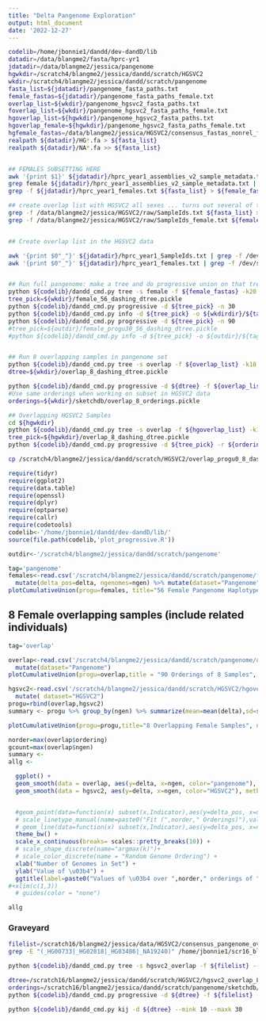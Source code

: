 ```yaml
---
title: "Delta Pangenome Exploration"
output: html_document
date: '2022-12-27'
---
```


```bash
codelib=/home/jbonnie1/dandd/dev-dandD/lib
datadir=/data/blangme2/fasta/hprc-yr1
jdatadir=/data/blangme2/jessica/pangenome
hgwkdir=/scratch4/blangme2/jessica/dandd/scratch/HGSVC2
wkdir=/scratch4/blangme2/jessica/dandd/scratch/pangenome
fasta_list=${jdatadir}/pangenome_fasta_paths.txt
female_fastas=${jdatadir}/pangenome_fasta_paths_female.txt
overlap_list=${wkdir}/pangenome_hgsvc2_fasta_paths.txt
foverlap_list=${wkdir}/pangenome_hgsvc2_fasta_paths_female.txt
hgoverlap_list=${hgwkdir}/pangenome_hgsvc2_fasta_paths.txt
hgoverlap_female=${hgwkdir}/pangenome_hgsvc2_fasta_paths_female.txt
hgfemale_fastas=/data/blangme2/jessica/HGSVC2/consensus_fastas_nonrel_female.txt
realpath ${datadir}/HG*.fa > ${fasta_list}
realpath ${datadir}/NA*.fa >> ${fasta_list}


## FEMALES SUBSETTING HERE
awk '{print $1}' ${jdatadir}/hprc_year1_assemblies_v2_sample_metadata.txt > ${jdatadir}/hprc_year1_SampleIds.txt
grep female ${jdatadir}/hprc_year1_assemblies_v2_sample_metadata.txt | awk '{print $1}' > ${jdatadir}/hprc_year1_females.txt
grep -f ${jdatadir}/hprc_year1_females.txt ${fasta_list} > ${female_fastas}

## create overlap list with HGSVC2 all sexes ... turns out several of these people are from the related list??
grep -f /data/blangme2/jessica/HGSVC2/raw/SampleIds.txt ${fasta_list} > ${overlap_list}
grep -f /data/blangme2/jessica/HGSVC2/raw/SampleIds_female.txt ${female_fastas} > ${foverlap_list}


## Create overlap list in the HGSVC2 data

awk '{print $0"_"}' ${jdatadir}/hprc_year1_SampleIds.txt | grep -f /dev/stdin /data/blangme2/jessica/HGSVC2/consensus_fastas.txt > ${hgoverlap_list}
awk '{print $0"_"}' ${jdatadir}/hprc_year1_females.txt | grep -f /dev/stdin /data/blangme2/jessica/HGSVC2/consensus_fastas.txt > ${hgoverlap_female}


## Run full pangenome: make a tree and do progressive union on that tree... maybe do a ksweep if that feels right
python ${codelib}/dandd_cmd.py tree -s female -f ${female_fastas} -k20 -o ${wkdir}
tree_pick=${wkdir}/female_56_dashing_dtree.pickle
python ${codelib}/dandd_cmd.py progressive -d ${tree_pick} -n 30
python ${codelib}/dandd_cmd.py info -d ${tree_pick} -o ${wkdirdir}/${tag}_ksweep_dashing.csv --mink 10 --maxk 30
python ${codelib}/dandd_cmd.py progressive -d ${tree_pick} -n 90
#tree_pick=${outdir}/female_progu30_56_dashing_dtree.pickle
#python ${codelib}/dandd_cmd.py info -d ${tree_pick} -o ${outdir}/${tag}_ksweep_dashing.csv --mink 18 --maxk 30


## Run 8 overlapping samples in pangenome set
python ${codelib}/dandd_cmd.py tree -s overlap -f ${overlap_list} -k18 -o ${wkdir}
dtree=${wkdir}/overlap_8_dashing_dtree.pickle

python ${codelib}/dandd_cmd.py progressive -d ${dtree} -f ${overlap_list} -n 90 #-r ${orderings}
#Use same orderings when working on subset in HGSVC2 data
orderings=${wkdir}/sketchdb/overlap_8_orderings.pickle

## Overlapping HGSVC2 Samples
cd ${hgwkdir}
python ${codelib}/dandd_cmd.py tree -s overlap -f ${hgoverlap_list} -k18 -o ${hgwkdir}
tree_pick=${hgwkdir}/overlap_8_dashing_dtree.pickle
python ${codelib}/dandd_cmd.py progressive -d ${tree_pick} -r ${orderings}

cp /scratch4/blangme2/jessica/dandd/scratch/HGSVC2/overlap_progu0_8_dashing.csv /scratch4/blangme2/jessica/dandd/scratch/HGSVC2/hgoverlap_progu90_8_dashing.csv
```

```r

require(tidyr)
require(ggplot2)
require(data.table)
require(openssl)
require(dplyr)
require(optparse)
require(callr)
require(codetools)
codelib<-'/home/jbonnie1/dandd/dev-dandD/lib/'
source(file.path(codelib,'plot_progressive.R'))

outdir<-'/scratch4/blangme2/jessica/dandd/scratch/pangenome'

```


```r
tag='pangenome'
females<-read.csv('/scratch4/blangme2/jessica/dandd/scratch/pangenome/female_progu30_56_dashing.csv') %>% 
  mutate(delta_pos=delta, ngenomes=ngen) %>% mutate(dataset="Pangenome")
plotCumulativeUnion(progu=females, title="56 Female Pangenome Haplotypes, 30 orderings", nshow=5)


```


## 8 Female overlapping samples (include related individuals)



```r
tag='overlap'

overlap<-read.csv('/scratch4/blangme2/jessica/dandd/scratch/pangenome/overlap_progu90_8_dashing.csv') %>% 
  mutate(dataset="Pangenome")
plotCumulativeUnion(progu=overlap,title = "90 Orderings of 8 Samples", nshow=0)

hgsvc2<-read.csv('/scratch4/blangme2/jessica/dandd/scratch/HGSVC2/hgoverlap_progu90_8_dashing.csv') %>% 
  mutate( dataset="HGSVC2")
progu=rbind(overlap,hgsvc2) 
summary <- progu %>% group_by(ngen) %>% summarize(mean=mean(delta),sd=sd(delta))

plotCumulativeUnion(progu=progu,title="8 Overlapping Female Samples", nshow=0)

```


```r
norder=max(overlap$ordering)
gcount=max(overlap$ngen)
summary <- 
allg <-

  ggplot() +
  geom_smooth(data = overlap, aes(y=delta, x=ngen, color="pangenome"), method='loess',formula=y~x,se=TRUE) +
  geom_smooth(data = hgsvc2, aes(y=delta, x=ngen, color="HGSVC2"), method='loess',formula=y~x, se=TRUE) +


  #geom_point(data=function(x) subset(x,Indicator),aes(y=delta_pos, x=ngenomes, shape=kval), size=2) +
  # scale_linetype_manual(name=paste0("Fit (",norder," Orderings)"),values=c(2)) +
  # geom_line(data=function(x) subset(x,Indicator),aes(y=delta_pos, x=ngenomes, group=ordering,color=as.factor(ordering)), size=.5) +
  theme_bw() +
  scale_x_continuous(breaks= scales::pretty_breaks(10)) +
  # scale_shape_discrete(name="argmax(k)")+
  # scale_color_discrete(name = "Random Genome Ordering") +
  xlab("Number of Genomes in Set") +
  ylab("Value of \u03b4") +
  ggtitle(label=paste0("Values of \u03b4 over ",norder," orderings of ",gcount," Overlapping HGSVC2 and Pangenomes")) 
#+xlim(c(1,3))
  # guides(color = "none")

allg
```





### Graveyard




```bash
filelist=/scratch16/blangme2/jessica/data/HGSVC2/consensus_pangenome_overlap.txt
grep -E "(_HG00733|_HG02818|_HG03486|_NA19240)" /home/jbonnie1/scr16_blangme2/jessica/data/HGSVC2/consensus_fastas.txt > ${filelist}

python ${codelib}/dandd_cmd.py tree -s hgsvc2_overlap -f ${filelist} --nthreads 20 -k19

dtree=/scratch16/blangme2/jessica/dandd/scratch/HGSVC2/hgsvc2_overlap_8_dashing_dtree.pickle
orderings=/scratch16/blangme2/jessica/dandd/scratch/pangenome/sketchdb/overlap_8_orderings.pickle
python ${codelib}/dandd_cmd.py progressive -d ${dtree} -f ${filelist} -r ${orderings}

python ${codelib}/dandd_cmd.py kij -d ${dtree} --mink 10 --maxk 30

```

